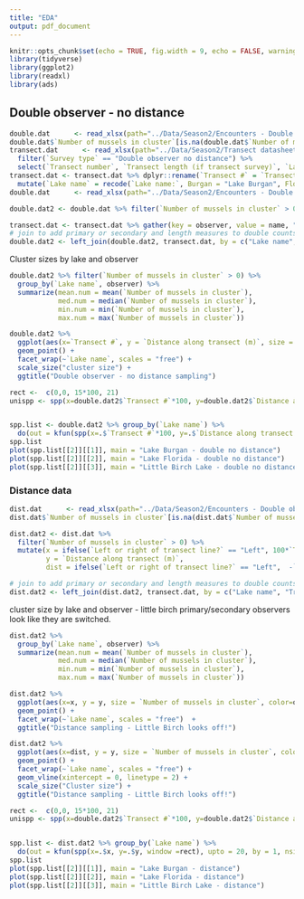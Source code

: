 ```yaml
---
title: "EDA"
output: pdf_document
---
```


```r
knitr::opts_chunk$set(echo = TRUE, fig.width = 9, echo = FALSE, warning = FALSE, message = FALSE)
library(tidyverse)
library(ggplot2)
library(readxl)
library(ads)
```

## Double observer - no distance
```r
double.dat      <- read_xlsx(path="../Data/Season2/Encounters - Double observer - no distance (Responses).xlsx", sheet=1) %>% select(-1)
double.dat$`Number of mussels in cluster`[is.na(double.dat$`Number of mussels in cluster`)] <- 0
transect.dat      <- read_xlsx(path="../Data/Season2/Transect datasheets (Responses).xlsx", sheet=1) %>% 
  filter(`Survey type` == "Double observer no distance") %>%
  select(`Transect number`, `Transect length (if transect survey)`, `Lake name:`, `Primary observer (double observer survey)`, `Secondary observer (double observer survey)`)
transect.dat <- transect.dat %>% dplyr::rename(`Transect #` = `Transect number`,length = `Transect length (if transect survey)`, primary = `Primary observer (double observer survey)`, secondary = `Secondary observer (double observer survey)`) %>%
  mutate(`Lake name` = recode(`Lake name:`, Burgan = "Lake Burgan", Florida = "Lake Florida", `Little Birch Lake` = "Little Birch Lake"))
double.dat      <- read_xlsx(path="../Data/Season2/Encounters - Double observer - no distance (Responses).xlsx", sheet=1) %>% select(-1)
```

```r
double.dat2 <- double.dat %>% filter(`Number of mussels in cluster` > 0)

transect.dat <- transect.dat %>% gather(key = observer, value = name, "primary", "secondary") 
# join to add primary or secondary and length measures to double counts
double.dat2 <- left_join(double.dat2, transect.dat, by = c("Lake name", "Transect #", "Observer name"= "name")) 
```


Cluster sizes by lake and observer
```r
double.dat2 %>% filter(`Number of mussels in cluster` > 0) %>%
  group_by(`Lake name`, observer) %>%
  summarize(mean.num = mean(`Number of mussels in cluster`), 
            med.num = median(`Number of mussels in cluster`), 
            min.num = min(`Number of mussels in cluster`), 
            max.num = max(`Number of mussels in cluster`))
```


```r
double.dat2 %>% 
  ggplot(aes(x=`Transect #`, y = `Distance along transect (m)`, size = `Number of mussels in cluster`, color = observer)) + 
  geom_point() + 
  facet_wrap(~`Lake name`, scales = "free") + 
  scale_size("cluster size") + 
  ggtitle("Double observer - no distance sampling")
```


```r
rect <-  c(0,0, 15*100, 21)
unispp <- spp(x=double.dat2$`Transect #`*100, y=double.dat2$`Distance along transect (m)`, window = rect)


spp.list <- double.dat2 %>% group_by(`Lake name`) %>%
  do(out = kfun(spp(x=.$`Transect #`*100, y=.$`Distance along transect (m)`, window =rect), upto = 20, by = 1, nsim = 500))
spp.list
plot(spp.list[[2]][[1]], main = "Lake Burgan - double no distance")
plot(spp.list[[2]][[2]], main = "Lake Florida - double no distance")
plot(spp.list[[2]][[3]], main = "Little Birch Lake - double no distance")

```

### Distance data

```r
dist.dat      <- read_xlsx(path="../Data/Season2/Encounters - Double observer - distance survey (Responses).xlsx", sheet=1) %>% select(-1)
dist.dat$`Number of mussels in cluster`[is.na(dist.dat$`Number of mussels in cluster`)] <- 0
```

```r
dist.dat2 <- dist.dat %>%
  filter(`Number of mussels in cluster` > 0) %>%
  mutate(x = ifelse(`Left or right of transect line?` == "Left", 100*`Transect #` - `Perpendicular distance from transect (cm)`/100, 100*`Transect #` + `Perpendicular distance from transect (cm)`/100), 
         y = `Distance along transect (m)`, 
         dist = ifelse(`Left or right of transect line?` == "Left",  -`Perpendicular distance from transect (cm)`/100,  `Perpendicular distance from transect (cm)`/100))
```

```r
# join to add primary or secondary and length measures to double counts
dist.dat2 <- left_join(dist.dat2, transect.dat, by = c("Lake name", "Transect #", "Observer name"= "name")) 
```

cluster size by lake and observer - little birch primary/secondary observers look like they are switched. 
```r
dist.dat2 %>% 
  group_by(`Lake name`, observer) %>%
  summarize(mean.num = mean(`Number of mussels in cluster`), 
            med.num = median(`Number of mussels in cluster`), 
            min.num = min(`Number of mussels in cluster`), 
            max.num = max(`Number of mussels in cluster`))
```


```r
dist.dat2 %>% 
  ggplot(aes(x=x, y = y, size = `Number of mussels in cluster`, color=observer)) + 
  geom_point() + 
  facet_wrap(~`Lake name`, scales = "free")  + 
  ggtitle("Distance sampling - Little Birch looks off!")
```

```r
dist.dat2 %>% 
  ggplot(aes(x=dist, y = y, size = `Number of mussels in cluster`, color=observer)) + 
  geom_point() + 
  facet_wrap(~`Lake name`, scales = "free") + 
  geom_vline(xintercept = 0, linetype = 2) + 
  scale_size("Cluster size") + 
  ggtitle("Distance sampling - Little Birch looks off!")
```


```r
rect <-  c(0,0, 15*100, 21)
unispp <- spp(x=double.dat2$`Transect #`*100, y=double.dat2$`Distance along transect (m)`, window = rect)


spp.list <- dist.dat2 %>% group_by(`Lake name`) %>%
  do(out = kfun(spp(x=.$x, y=.$y, window =rect), upto = 20, by = 1, nsim = 500))
spp.list
plot(spp.list[[2]][[1]], main = "Lake Burgan - distance")
plot(spp.list[[2]][[2]], main = "Lake Florida - distance")
plot(spp.list[[2]][[3]], main = "Little Birch Lake - distance")
```